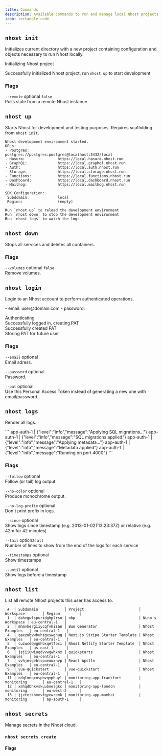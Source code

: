 ```yaml
---
title: Commands
description: Available commands to run and manage local Nhost projects
icon: rectangle-code
---
```


## `nhost init`

Initializes current directory with a new project containing configuration and objects necessary to run Nhost locally. 

<Accordion title="Output">

  Initializing Nhost project

  Successfully initialized Nhost project, run `nhost up` to start development
</Accordion>

### Flags 

`--remote` optional `false` <br />
Pulls state from a remote Nhost instance.


## `nhost up`

Starts Nhost for development and testing purposes. Requires scaffolding from `nhost init`.

<Accordion title="Output">

```
Nhost development environment started.
URLs:
- Postgres:             postgres://postgres:postgres@localhost:5432/local
- Hasura:               https://local.hasura.nhost.run
- GraphQL:              https://local.graphql.nhost.run
- Auth:                 https://local.auth.nhost.run
- Storage:              https://local.storage.nhost.run
- Functions:            https://local.functions.nhost.run
- Dashboard:            https://local.dashboard.nhost.run
- Mailhog:              https://local.mailhog.nhost.run

SDK Configuration:
 Subdomain:             local
 Region:                (empty)

Run `nhost up` to reload the development environment
Run `nhost down` to stop the development environment
Run `nhost logs` to watch the logs
```

</Accordion>




## `nhost down`

Stops all services and deletes all containers.

### Flags 

`--volumes` optional `false` <br />
Remove volumes.


## `nhost login`

Login to an Nhost account to perform authenticated operations.

<Accordion title="Output">
- email: user@domain.com
- password: 

Authenticating <br />
Successfully logged in, creating PAT <br />
Successfully created PAT <br />
Storing PAT for future user

</Accordion>

### Flags 

`--email` optional <br />
Email adress.

`--password` optional <br />
Password.

`--pat` optional <br />
Use this Personal Access Token instead of generating a new one with email/password.

## `nhost logs`

Render all logs.

<Accordion title="Output">
```
app-auth-1       | {"level":"info","message":"Applying SQL migrations..."}
app-auth-1       | {"level":"info","message":"SQL migrations applied"}
app-auth-1       | {"level":"info","message":"Applying metadata..."}
app-auth-1       | {"level":"info","message":"Metadata applied"}
app-auth-1       | {"level":"info","message":"Running on port 4000"}
```

</Accordion>

### Flags 

`--follow` optional <br />
Follow (or tail) log output.

`--no-color` optional <br />
Produce monochrome output.

`--no-log-prefix` optional <br />
Don't print prefix in logs.

`--since` optional <br />
Show logs since timestamp (e.g. 2013-01-02T13:23:37Z) or relative (e.g. 42m for 42 minutes)

`--tail` optional `all`<br />
Number of lines to show from the end of the logs for each service

`--timestamps` optional <br />
Show timestamps

`--until` optional <br />
Show logs before a timestamp

## `nhost list`

List all remote Nhost projects this user has access to.

<Accordion title="Output">

```
 #  │ Subdomain            │ Project                         │ Workspace        │ Region         │
 1  │ dahvgwlspuridghplrso │ nbp                             │ Nuno's Workspace │ eu-central-1   │
 2  │ mhmvhergiiycqfvhisan │ Bun Generator                   │ Nhost Examples   │ eu-central-1   │
 4  │ qaxzubvwbuhzgxswghug │ Next.js Stripe Starter Template │ Nhost Examples   │ eu-central-1   │
 5  │ cuzwcdqwgmhbxqetfbci │ Nhost Netlify Starter Template  │ Nhost Examples   │ us-east-1      │
 6  │ jsjiiuwiuqdvvwgwhxnx │ quickstarts                     │ Nhost Examples   │ eu-central-1   │
 7  │ vvhjnsgebtspueuuxnvp │ React Apollo                    │ Nhost Examples   │ eu-central-1   │
 9  │ vue-quickstart       │ vue-quickstart                  │ Nhost Examples   │ eu-central-1   │
 11 │ odqlmnqxospbvqvphuyl │ monitoring-app-frankfurt        │ monitoring       │ eu-central-1   │
 12 │ xmhqdbhkvskuubnelgkc │ monitoring-app-london           │ monitoring       │ eu-west-2      │
 13 │ jjetetkbmovfgyewremk │ monitoring-app-mumbai           │ monitoring       │ ap-south-1     │
```
</Accordion>

## `nhost secrets`

Manage secrets in the Nhost cloud.

### `nhost secrets create`

#### Flags

<Accordion title="Output">

</Accordion>

